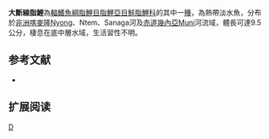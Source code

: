 {{Speciesbox 
| genus = Phenacogrammus
| species = major
| status = LC
| status_system = IUCN3.1
| authority =  [[Boulenger|Boulenger]], 1903
| synonyms = *''Petersius major''<br /><small>Boulenger, 1903</small>
*''Alestopetersius major major''<br /><small>Boulenger, 1903</small>
*''Hemigrammopetersius major''<br /><small>Boulenger, 1903</small>
*''Micralestes major''<br /><small>Boulenger, 1903</small>
}}
'''大斷線脂鯉'''為[[輻鰭魚綱|輻鰭魚綱]][[脂鯉目|脂鯉目]][[脂鯉亞目|脂鯉亞目]][[鮭脂鯉科|鮭脂鯉科]]的其中一[[種|種]]，為熱帶淡水魚，分布於[[非洲|非洲]][[喀麥隆|喀麥隆]]Nyong、Ntem、Sanaga河及[[赤道幾內亞|赤道幾內亞]]Muni河流域，體長可達9.5公分，棲息在底中層水域，生活習性不明。

==参考文献==
{{refbegin}}
*{{FishBase_species|genus=Phenacogrammus|species=major|year=2014|month=1}}
{{refend}}

== 扩展阅读 ==
{{refbegin}}
{{wikispecies-inline|Phenacogrammus major|大斷線脂鯉}}
{{refend}}

{{Taxonbar|from=Q5712314}}

[[Category:斷線脂鯉屬|D]]


{{魚類小作品}}